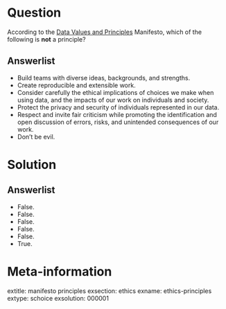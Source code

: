 Question
========

According to the [Data Values and Principles](https://datapractices.org/manifesto/) Manifesto, which of the following is **not** a principle?

Answerlist
----------
* Build teams with diverse ideas, backgrounds, and strengths.
* Create reproducible and extensible work.
* Consider carefully the ethical implications of choices we make when using data, and the impacts of our work on individuals and society.
* Protect the privacy and security of individuals represented in our data.
* Respect and invite fair criticism while promoting the identification and open discussion of errors, risks, and unintended consequences of our work.
* Don't be evil. 


Solution
========

Answerlist
----------
* False.
* False.
* False.
* False.
* False.
* True.


Meta-information
================
extitle: manifesto principles
exsection: ethics
exname: ethics-principles
extype: schoice
exsolution: 000001
